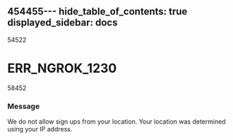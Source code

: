 454455---
hide_table_of_contents: true
displayed_sidebar: docs
---
54522
# ERR_NGROK_1230
58452
### Message
We do not allow sign ups from your location. Your location was determined using your IP address.
<ErrorDetails error="err_ngrok_1230" />
